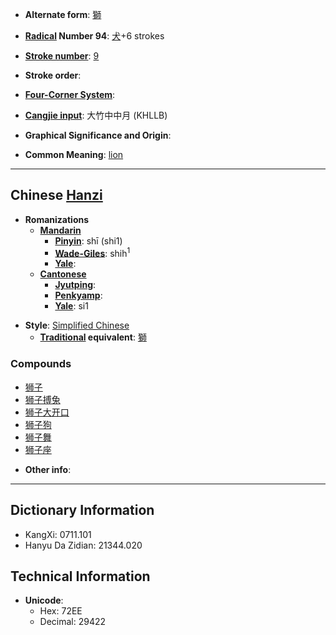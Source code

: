 * '''Alternate form''': [[獅]]

* '''[[Wiktionary:Chinese radical index| Radical]] Number 94''': [[Wiktionary:Chinese radical index 犬|犬]]+6 strokes

* '''[[Wiktionary:Chinese total strokes index|Stroke number]]''': [[Wiktionary:Chinese total strokes index 9|9]]

* '''Stroke order''': 

* '''[[Wiktionary:Chinese four corner index|Four-Corner System]]''': 

* '''[[Wiktionary:Chinese Cangjie index|Cangjie input]]''': 大竹中中月 (KHLLB)

* '''Graphical Significance and Origin''': 

* '''Common Meaning''': [[lion]]

----

== Chinese [[Hanzi]] ==

* '''Romanizations'''
** '''[[Mandarin]]'''
*** '''[[Pinyin]]''': shī (shi1)
*** '''[[Wade-Giles]]''': shih<sup>1</sup>
*** '''[[Yale]]''': 
** '''[[Cantonese]]'''
*** '''[[Jyutping]]''':
*** '''[[Penkyamp]]''': 
*** '''[[Yale]]''': si1

* '''Style''': [[Simplified Chinese]] 
** '''[[Traditional Chinese|Traditional]] equivalent''': [[獅]]

===Compounds===
*[[狮子]]
*[[狮子搏兔]]
*[[狮子大开口]]
*[[狮子狗]]
*[[狮子舞]]
*[[狮子座]]

* '''Other info''': 

----

== Dictionary Information ==

* KangXi: 0711.101
* Hanyu Da Zidian: 21344.020

== Technical Information ==

* '''Unicode''':
** Hex: 72EE
** Decimal: 29422